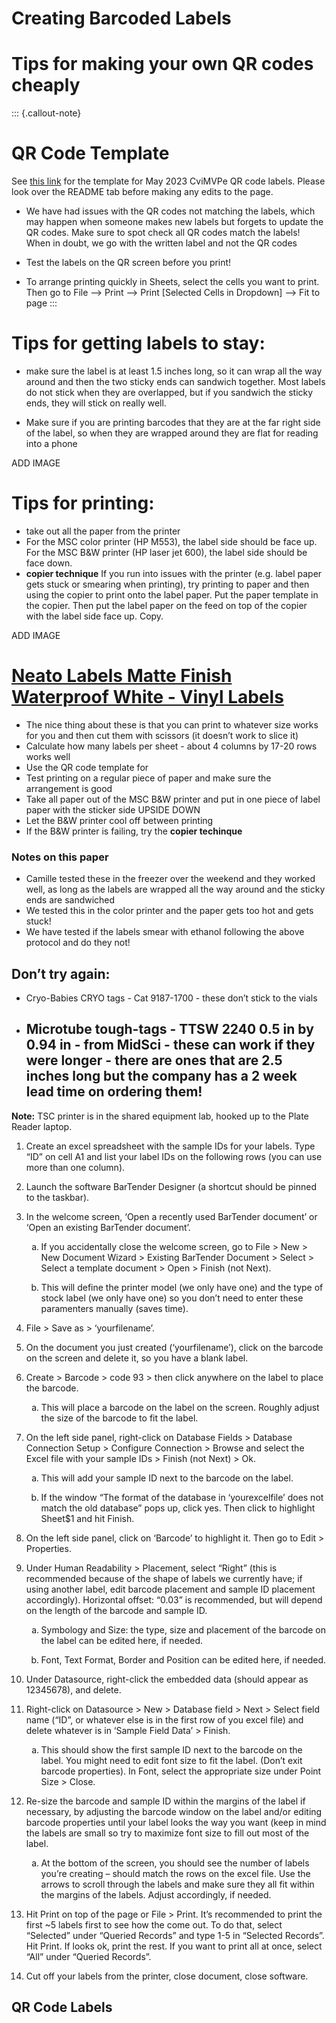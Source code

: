 # Creating Barcoded Labels

# Tips for making your own QR codes cheaply
:::
{.callout-note}

# QR Code Template
See [this link](https://docs.google.com/spreadsheets/d/1nHdGgG5RP_mz7KuAI_e7l-nRvl1O6B4K33N7Kh1AFjA/edit?usp=sharing) for the template for May 2023 CviMVPe QR code labels. Please look over the README tab before making any edits to the page. 

- We have had issues with the QR codes not matching the labels, which may happen when someone makes new labels but forgets to update the QR codes. Make sure to spot check all QR codes match the labels! When in doubt, we go with the written label and not the QR codes

- Test the labels on the QR screen before you print!

- To arrange printing quickly in Sheets, select the cells you want to print. Then go to File --> Print --> Print [Selected Cells in Dropdown] --> Fit to page
:::

# Tips for getting labels to stay:
- make sure the label is at least 1.5 inches long, so it can wrap all the way around and then the two sticky ends can sandwich together. Most labels do not stick when they are overlapped, but if you sandwich the sticky ends, they will stick on really well.

- Make sure if you are printing barcodes that they are at the far right side of the label, so when they are wrapped around they are flat for reading into a phone

ADD IMAGE


# Tips for printing:
- take out all the paper from the printer
- For the MSC color printer (HP M553), the label side should be face up. For the MSC B&W printer (HP laser jet 600), the label side should be face down.
- **copier technique** If you run into issues with the printer (e.g. label paper gets stuck or smearing when printing), try printing to paper and then using the copier to print onto the label paper. Put the paper template in the copier. Then put the label paper on the feed on top of the copier with the label side face up. Copy.

ADD IMAGE

# [Neato Labels Matte Finish Waterproof White - Vinyl Labels](https://www.amazon.com/gp/product/B07P1DJTDT/ref=ox_sc_act_title_1?smid=A1VRSUPS48P6AA&th=1)
- The nice thing about these is that you can print to whatever size works for you and then cut them with scissors (it doesn't work to slice it)
- Calculate how many labels per sheet - about 4 columns by 17-20 rows works well
- Use the QR code template for 
- Test printing on a regular piece of paper and make sure the arrangement is good
- Take all paper out of the MSC B&W printer and put in one piece of label paper with the sticker side UPSIDE DOWN
- Let the  B&W printer cool off between printing
- If the B&W printer is failing, try the **copier techinque**

### Notes on this paper
- Camille tested these in the freezer over the weekend and they worked well, as long as the labels are wrapped all the way around and the sticky ends are sandwiched
- We tested this in the color printer and the paper gets too hot and gets stuck!
- We have tested if the labels smear with ethanol following the above protocol and do they not!



## Don't try again:
- Cryo-Babies CRYO tags - Cat 9187-1700 - these don't stick to the vials
- Microtube tough-tags - TTSW 2240 0.5 in by 0.94 in - from MidSci - these can work if they were longer - there are ones that are 2.5 inches long but the company has a 2 week lead time on ordering them!
------------------------------------------------------------------------

**Note:** TSC printer is in the shared equipment lab, hooked up to the Plate Reader laptop.

1.  Create an excel spreadsheet with the sample IDs for your labels. Type "ID" on cell A1 and list your label IDs on the following rows (you can use more than one column).

2.  Launch the software BarTender Designer (a shortcut should be pinned to the taskbar).

3.  In the welcome screen, 'Open a recently used BarTender document' or 'Open an existing BarTender document'.

    a. If you accidentally close the welcome screen, go to File \> New \> New Document Wizard \> Existing BarTender Document \> Select \> Select a template document \> Open \> Finish (not Next).

    b. This will define the printer model (we only have one) and the type of stock label (we only have one) so you don't need to enter these paramenters manually (saves time).

4.  File \> Save as \> 'yourfilename'.

5.  On the document you just created ('yourfilename'), click on the barcode on the screen and delete it, so you have a blank label.

6.  Create \> Barcode \> code 93 \> then click anywhere on the label to place the barcode.

    a. This will place a barcode on the label on the screen. Roughly adjust the size of the barcode to fit the label.

7.  On the left side panel, right-click on Database Fields \> Database Connection Setup \> Configure Connection \> Browse and select the Excel file with your sample IDs \> Finish (not Next) \> Ok.

    a. This will add your sample ID next to the barcode on the label.

    b. If the window "The format of the database in 'yourexcelfile' does not match the old database" pops up, click yes. Then click to highlight Sheet\$1 and hit Finish.

8.  On the left side panel, click on 'Barcode' to highlight it. Then go to Edit \> Properties.

9.  Under Human Readability \> Placement, select "Right" (this is recommended because of the shape of labels we currently have; if using another label, edit barcode placement and sample ID placement accordingly). Horizontal offset: "0.03" is recommended, but will depend on the length of the barcode and sample ID.

    a. Symbology and Size: the type, size and placement of the barcode on the label can be edited here, if needed.

    b. Font, Text Format, Border and Position can be edited here, if needed.

10. Under Datasource, right-click the embedded data (should appear as 12345678), and delete.

11. Right-click on Datasource \> New \> Database field \> Next \> Select field name ("ID", or whatever else is in the first row of you excel file) and delete whatever is in 'Sample Field Data' \> Finish.

    a. This should show the first sample ID next to the barcode on the label. You might need to edit font size to fit the label. (Don't exit barcode properties). In Font, select the appropriate size under Point Size \> Close.

12. Re-size the barcode and sample ID within the margins of the label if necessary, by adjusting the barcode window on the label and/or editing barcode properties until your label looks the way you want (keep in mind the labels are small so try to maximize font size to fill out most of the label.

    a. At the bottom of the screen, you should see the number of labels you're creating -- should match the rows on the excel file. Use the arrows to scroll through the labels and make sure they all fit within the margins of the labels. Adjust accordingly, if needed.

13. Hit Print on top of the page or File \> Print. It's recommended to print the first \~5 labels first to see how the come out. To do that, select "Selected" under "Queried Records" and type 1-5 in "Selected Records". Hit Print. If looks ok, print the rest. If you want to print all at once, select "All" under "Queried Records".

14. Cut off your labels from the printer, close document, close software.

## QR Code Labels


